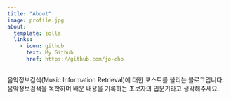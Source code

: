 ```yaml
---
title: "About"
image: profile.jpg
about:
  template: jolla
  links:
    - icon: github
      text: My Github
      href: https://github.com/jo-cho
---
```


음악정보검색(Music Information Retrieval)에 대한 포스트를 올리는 블로그입니다. 음악정보검색을 독학하며 배운 내용을 기록하는 초보자의 입문기라고 생각해주세요.
